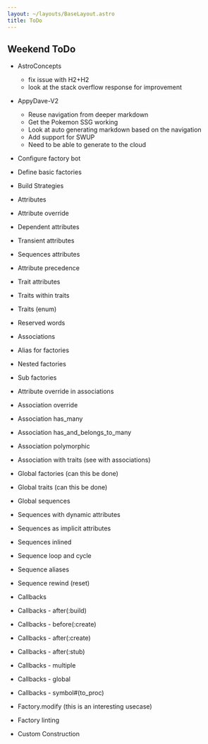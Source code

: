 ```yaml
---
layout: ~/layouts/BaseLayout.astro
title: ToDo
---
```




## Weekend ToDo

- AstroConcepts
  - fix issue with H2+H2
  - look at the stack overflow response for improvement
- AppyDave-V2
  - Reuse navigation from deeper markdown
  - Get the Pokemon SSG working
  - Look at auto generating markdown based on the navigation
  - Add support for SWUP
  - Need to be able to generate to the cloud

- <Y> Configure factory bot </Y>
- <Y> Define basic factories </Y>
- <N> Build Strategies </N>
- <N> Attributes </N>
- <N> Attribute override </N>
- <N> Dependent attributes </N>
- <N> Transient attributes </N>
- <N> Sequences attributes </N>
- <N> Attribute precedence </N>
- <N> Trait attributes </N>
- <N> Traits within traits </N>
- <N> Traits (enum) </N>
- <N> Reserved words </N>
- <N> Associations </N>
- <Y> Alias for factories </Y>
- <Y> Nested factories </Y>
- <Y> Sub factories </Y>
- <N> Attribute override in associations </N>
- <N> Association override </N>
- <N> Association has_many </N>
- <N> Association has_and_belongs_to_many </N>
- <N> Association polymorphic </N>
- <N> Association with traits (see with associations) </N>
- <N> Global factories (can this be done) </N>
- <N> Global traits (can this be done) </N>
- <N url='/ruby/gems/faker-with-factory-bot/sequence/global'>Global sequences</N>
- <N> Sequences with dynamic attributes </N>
- <N> Sequences as implicit attributes </N>
- <N> Sequences inlined </N>
- <N> Sequence loop and cycle </N>
- <N> Sequence aliases </N>
- <N> Sequence rewind (reset) </N>
- <N> Callbacks </N>
- <N> Callbacks - after(:build) </N>
- <N> Callbacks - before(:create) </N>
- <N> Callbacks - after(:create) </N>
- <N> Callbacks - after(:stub) </N>
- <N> Callbacks - multiple </N>
- <N> Callbacks - global </N>
- <N> Callbacks - symbol#(to_proc) </N>
- <N> Factory.modify (this is an interesting usecase) </N>
- <N> Factory linting </N>
- <N> Custom Construction </N>



